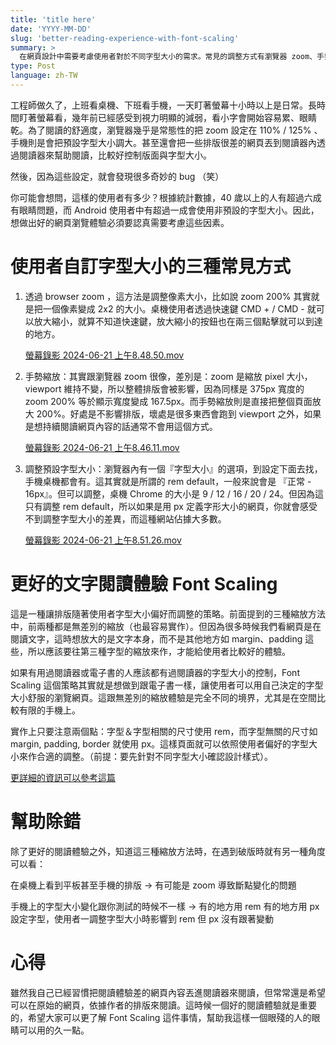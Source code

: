 ```yaml
---
title: 'title here'
date: 'YYYY-MM-DD'
slug: 'better-reading-experience-with-font-scaling'
summary: >
  在網頁設計中需要考慮使用者對於不同字型大小的需求。常見的調整方式有瀏覽器 zoom、手勢縮放及調整預設字型大小。Font Scaling 策略能提升文字閱讀體驗，讓排版隨著使用者偏好調整，特別適合手機等空間有限的裝置。了解這些方法不僅能改善用戶體驗，還能在排版問題上提供更多解決方案。'
type: Post
language: zh-TW
---
```


工程師做久了，上班看桌機、下班看手機，一天盯著螢幕十小時以上是日常。長時間盯著螢幕看，幾年前已經感受到視力明顯的減弱，看小字會開始容易累、眼睛乾。為了閱讀的舒適度，瀏覽器幾乎是常態性的把 zoom 設定在 110% / 125% 、手機則是會把預設字型大小調大。甚至還會把一些排版很差的網頁丟到閱讀器內透過閱讀器來幫助閱讀，比較好控制版面與字型大小。



然後，因為這些設定，就會發現很多奇妙的 bug （笑）



你可能會想問，這樣的使用者有多少？根據統計數據，40 歲以上的人有超過六成有眼睛問題，而 Android 使用者中有超過一成會使用非預設的字型大小。因此，想做出好的網頁瀏覽體驗必須要認真需要考慮這些因素。

# 使用者自訂字型大小的三種常見方式



1. 透過 browser zoom ，這方法是調整像素大小，比如說 zoom 200% 其實就是把一個像素變成 2x2 的大小。桌機使用者透過快速鍵 CMD + / CMD - 就可以放大縮小，就算不知道快速鍵，放大縮小的按鈕也在兩三個點擊就可以到達的地方。

   [螢幕錄影 2024-06-21 上午8.48.50.mov](./螢幕錄影%202024-06-21%20上午8.48.50.mov)

2. 手勢縮放：其實跟瀏覽器 zoom 很像，差別是：zoom 是縮放 pixel 大小，viewport 維持不變，所以整體排版會被影響，因為同樣是 375px 寬度的 zoom 200% 等於顯示寬度變成 167.5px。而手勢縮放則是直接把整個頁面放大 200%。好處是不影響排版，壞處是很多東西會跑到 viewport 之外，如果是想持續閱讀網頁內容的話通常不會用這個方式。

   [螢幕錄影 2024-06-21 上午8.46.11.mov](./螢幕錄影%202024-06-21%20上午8.46.11.mov)

3. 調整預設字型大小：瀏覽器內有一個『字型大小』的選項，到設定下面去找，手機桌機都會有。這其實就是所謂的 rem default，一般來說會是 『正常 - 16px』。但可以調整，桌機 Chrome 的大小是 9 / 12 / 16 / 20 / 24。但因為這只有調整 rem default，所以如果是用 px 定義字形大小的網頁，你就會感受不到調整字型大小的差異，而這種網站佔據大多數。

   [螢幕錄影 2024-06-21 上午8.51.26.mov](./螢幕錄影%202024-06-21%20上午8.51.26.mov)

# 更好的文字閱讀體驗 Font Scaling

這是一種讓排版隨著使用者字型大小偏好而調整的策略。前面提到的三種縮放方法中，前兩種都是無差別的縮放（也最容易實作）。但因為很多時候我們看網頁是在閱讀文字，這時想放大的是文字本身，而不是其他地方如 margin、padding 這些，所以應該要往第三種字型的縮放來作，才能給使用者比較好的體驗。

如果有用過閱讀器或電子書的人應該都有過閱讀器的字型大小的控制，Font Scaling 這個策略其實就是想做到跟電子書一樣，讓使用者可以用自己決定的字型大小舒服的瀏覽網頁。這跟無差別的縮放體驗是完全不同的境界，尤其是在空間比較有限的手機上。

實作上只要注意兩個點：字型＆字型相關的尺寸使用 rem，而字型無關的尺寸如 margin, padding, border 就使用 px。這樣頁面就可以依照使用者偏好的字型大小來作合適的調整。（前提：要先針對不同字型大小確認設計樣式）。

[更詳細的資訊可以參考這篇](https://medium.com/airbnb-engineering/rethinking-text-resizing-on-web-1047b12d2881)

# 幫助除錯

除了更好的閱讀體驗之外，知道這三種縮放方法時，在遇到破版時就有另一種角度可以看：

在桌機上看到平板甚至手機的排版 → 有可能是 zoom 導致斷點變化的問題

手機上的字型大小變化跟你測試的時候不一樣 → 有的地方用 rem 有的地方用 px 設定字型，使用者一調整字型大小時影響到 rem 但 px 沒有跟著變動



# 心得

雖然我自己已經習慣把閱讀體驗差的網頁內容丟進閱讀器來閱讀，但常常還是希望可以在原始的網頁，依據作者的排版來閱讀。這時候一個好的閱讀體驗就是重要的，希望大家可以更了解 Font Scaling 這件事情，幫助我這樣一個眼殘的人的眼睛可以用的久一點。
